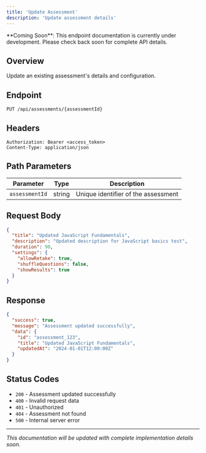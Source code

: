 ```yaml
---
title: 'Update Assessment'
description: 'Update assessment details'
---
```


<Note>
  **Coming Soon**: This endpoint documentation is currently under development. Please check back soon for complete API details.
</Note>

## Overview

Update an existing assessment's details and configuration.

## Endpoint

```
PUT /api/assessments/{assessmentId}
```

## Headers

```
Authorization: Bearer <access_token>
Content-Type: application/json
```

## Path Parameters

| Parameter | Type | Description |
|-----------|------|-------------|
| `assessmentId` | string | Unique identifier of the assessment |

## Request Body

```json
{
  "title": "Updated JavaScript Fundamentals",
  "description": "Updated description for JavaScript basics test",
  "duration": 90,
  "settings": {
    "allowRetake": true,
    "shuffleQuestions": false,
    "showResults": true
  }
}
```

## Response

```json
{
  "success": true,
  "message": "Assessment updated successfully",
  "data": {
    "id": "assessment_123",
    "title": "Updated JavaScript Fundamentals",
    "updatedAt": "2024-01-01T12:00:00Z"
  }
}
```

## Status Codes

- `200` - Assessment updated successfully
- `400` - Invalid request data
- `401` - Unauthorized
- `404` - Assessment not found
- `500` - Internal server error

---

*This documentation will be updated with complete implementation details soon.* 